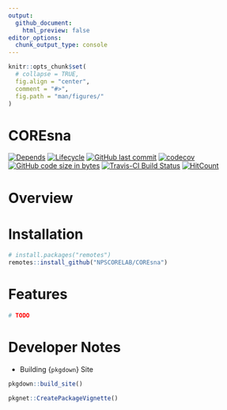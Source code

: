 ```yaml
---
output: 
  github_document:
    html_preview: false
editor_options: 
  chunk_output_type: console
---
```


<!-- README.Rmd generates README.md. -->

```r
knitr::opts_chunk$set(
  # collapse = TRUE,
  fig.align = "center",
  comment = "#>",
  fig.path = "man/figures/"
)
```



# COREsna 

<!-- <a href=""> <img src="man/figures/corelogo.png" align="right"  height="27%" width="27%" href="https://github.com/NPSCORELAB/COREsna"/> </a> -->

[![Depends](https://img.shields.io/badge/Depends-GNU_R>=3.2-blue.svg)](https://www.r-project.org/)
[![Lifecycle](https://img.shields.io/badge/lifecycle-experimental-orange.svg)](https://www.tidyverse.org/lifecycle/#experimental)
[![GitHub last commit](https://img.shields.io/github/last-commit/NPSCORELAB/COREsna.svg)](https://github.com/NPSCORELAB/COREsna/commits/master)
[![codecov](https://codecov.io/gh/NPSCORELAB/COREsna/branch/master/graph/badge.svg)](https://codecov.io/gh/NPSCORELAB/COREsna)
[![GitHub code size in bytes](https://img.shields.io/github/languages/code-size/NPSCORELAB/COREsna.svg)](https://github.com/NPSCORELAB/COREsna)
[![Travis-CI Build Status](https://travis-ci.org/NPSCORELAB/COREsna.svg?branch=master)](https://travis-ci.org/NPSCORELAB/COREsna)
[![HitCount](http://hits.dwyl.io/NPSCORELAB/COREsna.svg)](http://hits.dwyl.io/NPSCORELAB/COREsna)

# Overview

# Installation

```r
# install.packages("remotes")
remotes::install_github("NPSCORELAB/COREsna")
```

# Features

```r
# TODO
```


# Developer Notes


* Building {`pkgdown`} Site

```r
pkgdown::build_site()
```



```r
pkgnet::CreatePackageVignette()
```
